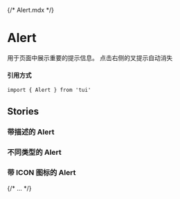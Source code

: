 {/* Alert.mdx */}



<Meta of={Alert} />

# Alert  
用于页面中展示重要的提示信息。 点击右侧的叉提示自动消失


#### 引用方式  
`import { Alert } from 'tui'`

<Primary />
<Controls />

## Stories

### 带描述的 Alert

<Canvas of={Alert.AlertWithDescription} />
<Controls of={Alert.AlertWithDescription} />


### 不同类型的 Alert

<Canvas of={Alert.AlertWithDifferentType} />
<Controls of={Alert.AlertWithDifferentType} />

### 带 ICON 图标的 Alert

<Canvas of={Alert.AlertWithIcon} />
<Controls of={Alert.AlertWithIcon} />

{/* ... */}

